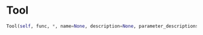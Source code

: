 # Tool { #chatlas.Tool }

```python
Tool(self, func, *, name=None, description=None, parameter_descriptions=None)
```


